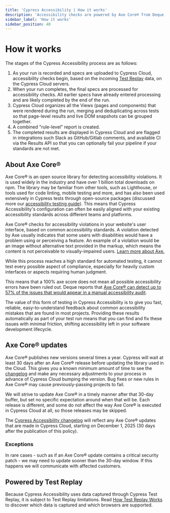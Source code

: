 ```yaml
---
title: 'Cypress Accessibility | How it works'
description: 'Accessibility checks are powered by Axe Core® from Deque Systems based on common accessibility standards.'
sidebar_label: 'How it works'
sidebar_position: 40
---
```


# How it works

The stages of the Cypress Accessibility process are as follows:

1. As your run is recorded and specs are uploaded to Cypress Cloud, accessibility checks begin, based on the incoming [Test Replay](/cloud/features/test-replay) data, on the Cypress Cloud servers.
1. When your run completes, the final specs are processed for accessibility checks. All earlier specs have already entered processing and are likely completed by the end of the run.
1. Cypress Cloud organizes all the Views (pages and components) that were rendered during the run, merging and deduplicating across tests so that page-level results and live DOM snapshots can be grouped together.
1. A combined "rule-level" report is created.
1. The completed results are displayed in Cypress Cloud and are flagged in integrations such Slack as GitHub/Gitlab comments, and available CI via the Results API so that you can optionally fail your pipeline if your standards are not met.

## About Axe Core®

Axe Core® is an open source library for detecting accessibility violations. It is used widely in the industry and have over 1 billion total downloads on npm.
The library may be familiar from other tools, such as Lighthouse, or tools used for code linting, mobile testing and more, and has also been used extensively in Cypress tests through open-source packages (discussed more our [accessibility testing guide](/app/guides/accessibility-testing)). This means that Cypress Accessibility's
configuration can often be easily aligned with your existing accessibility standards across different teams and platforms.

Axe Core® checks for accessibility violations in your website's user interface, based on common accessibility standards. A violation detected by Axe usually indicates that some users with disabilities would have a problem using or perceiving a feature. An example of a violation would be an image without alternative text provided in the markup, which means the content is not perceivable to visually-impaired users. [Learn more about Axe.](https://github.com/dequelabs/axe-core)

While this process reaches a high standard for automated testing, it cannot test every possible aspect of compliance, especially for heavily custom interfaces or aspects requiring human judgment.

This means that a 100% axe score does not mean all possible accessibility errors have been ruled out. Deque reports that [Axe Core® can detect up to 57% of the issues that would appear in a manual accessibility audit](https://www.deque.com/blog/automated-testing-study-identifies-57-percent-of-digital-accessibility-issues/).

The value of this form of testing in Cypress Accessibility is to give you fast, reliable, easy-to-understand feedback about common accessibility mistakes that are found in most projects. Providing these results automatically as part of your test run means that you can find and fix these issues with minimal friction, shifting accessibility left in your software development lifecycle.

## Axe Core® updates

Axe Core® publishes new versions several times a year. Cypress will wait at least 30 days after an Axe Core® release before updating the library used in the Cloud. This gives you a known minimum amount of time to see the [changelog](https://github.com/dequelabs/axe-core/blob/develop/CHANGELOG.md) and make any necessary adjustments to your process in advance of Cypress Cloud bumping the version. Bug fixes or new rules in Axe Core® may cause previously-passing projects to fail.

We will strive to update Axe Core® in a timely manner after that 30-day buffer, but set no specific expectation around when that will be. Each release is different, and some do not affect the way Axe Core® is executed in Cypress Cloud at all, so those releases may be skipped.

The [Cypress Accessibility changelog](/accessibility/changelog) will reflect any Axe Core® updates that are made in Cypress Cloud, starting on December 1, 2025 (30 days after the publication of this policy).

### Exceptions

In rare cases - such as if an Axe Core® update contains a critical security patch - we may need to update sooner than the 30-day window. If this happens we will communicate with affected customers.

## Powered by Test Replay

Because Cypress Accessibility uses data captured through Cypress Test Replay, it is subject to Test Replay limitations. Read [How Test Replay Works](/cloud/features/test-replay#How-Test-Replay-Works) to discover which data is captured and which browsers are supported.
